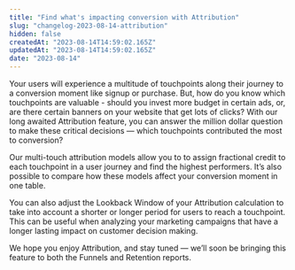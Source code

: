 ```yaml
---
title: "Find what's impacting conversion with Attribution"
slug: "changelog-2023-08-14-attribution"
hidden: false
createdAt: "2023-08-14T14:59:02.165Z"
updatedAt: "2023-08-14T14:59:02.165Z"
date: "2023-08-14"
---
```

Your users will experience a multitude of touchpoints along their journey to a conversion moment like signup or purchase. But, how do you know which touchpoints are valuable - should you invest more budget in certain ads, or, are there certain banners on your website that get lots of clicks?
With our long awaited Attribution feature, you can answer the million dollar question to make these critical decisions — which touchpoints contributed the most to conversion?

Our multi-touch attribution models allow you to to assign fractional credit to each touchpoint in a user journey and find the highest performers. It’s also possible to compare how these models affect your conversion moment in one table.


You can also adjust the Lookback Window of your Attribution calculation to take into account a shorter or longer period for users to reach a touchpoint. This can be useful when analyzing your marketing campaigns that have a longer lasting impact on customer decision making. 


We hope you enjoy Attribution, and stay tuned — we’ll soon be bringing this feature to both the Funnels and Retention reports.
